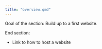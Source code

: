 ```yaml
---
title: "overview.qmd"
---
```


Goal of the section: Build up to a first website.

End section: 

* Link to how to host a website
